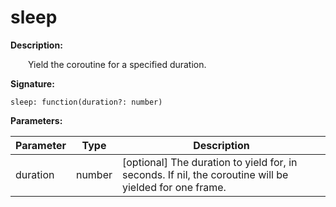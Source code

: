 # sleep

**Description:**

&emsp;&emsp;Yield the coroutine for a specified duration.

**Signature:**
```tl
sleep: function(duration?: number)
```

**Parameters:**

| Parameter | Type | Description |
| --- | --- | --- |
| duration | number | [optional] The duration to yield for, in seconds. If nil, the coroutine will be yielded for one frame. |